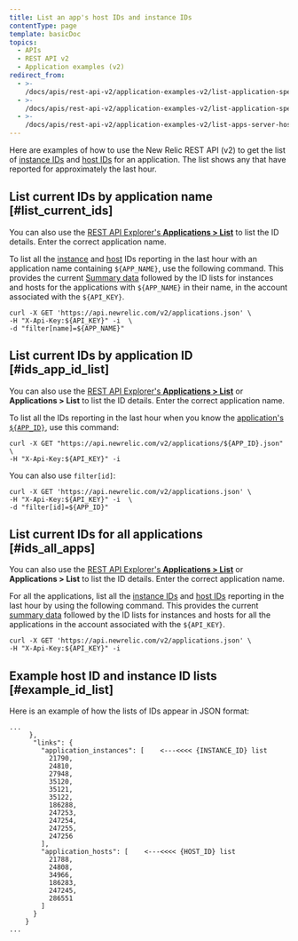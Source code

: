 ```yaml
---
title: List an app's host IDs and instance IDs
contentType: page
template: basicDoc
topics:
  - APIs
  - REST API v2
  - Application examples (v2)
redirect_from:
  - >-
    /docs/apis/rest-api-v2/application-examples-v2/list-application-specific-servers-hosts-instances/
  - >-
    /docs/apis/rest-api-v2/application-examples-v2/list-application-specific-server-host-instance-ids/
  - >-
    /docs/apis/rest-api-v2/application-examples-v2/list-apps-server-host-instance-ids/
---
```


Here are examples of how to use the New Relic REST API (v2) to get the list of [instance IDs](/docs/apis/rest-api-v2/requirements/listing-host-instance-application-server-ids#locating_instance_id) and [host IDs](/docs/apis/rest-api-v2/requirements/listing-host-instance-application-server-ids#locating_host_id) for an application. The list shows any that have reported for approximately the last hour.

## List current IDs by application name [#list_current_ids]

You can also use the [REST API Explorer's **Applications > List**](/docs/apis/using-the-api-explorer) to list the ID details. Enter the correct application name.

To list all the [instance](/docs/apis/rest-api-v2/requirements/listing-host-instance-application-server-ids#locating_instance_id) and [host](/docs/apis/rest-api-v2/requirements/listing-host-instance-application-server-ids#locating_host_id) IDs reporting in the last hour with an application name containing `${APP_NAME}`, use the following command. This provides the current [Summary data](/docs/apis/rest-api-v2/application-examples-v2/summary-data-examples-v2#app) followed by the ID lists for instances and hosts for the applications with `${APP_NAME}` in their name, in the account associated with the `${API_KEY}`.

```
curl -X GET 'https://api.newrelic.com/v2/applications.json' \
-H "X-Api-Key:${API_KEY}" -i  \
-d "filter[name]=${APP_NAME}"
```

## List current IDs by application ID [#ids_app_id_list]

You can also use the [REST API Explorer's **Applications > List**](/docs/apis/using-the-api-explorer) or **Applications > List** to list the ID details. Enter the correct application name.

To list all the IDs reporting in the last hour when you know the [application's `${APP_ID}`](https://docs.newrelic.com/docs/apis/rest-api-v2/application-examples-v2/listing-your-app-id-metric-data-v2), use this command:

```
curl -X GET "https://api.newrelic.com/v2/applications/${APP_ID}.json" \
-H "X-Api-Key:${API_KEY}" -i
```

You can also use `filter[id]`:

```
curl -X GET 'https://api.newrelic.com/v2/applications.json' \
-H "X-Api-Key:${API_KEY}" -i  \
-d "filter[id]=${APP_ID}"
```

## List current IDs for all applications [#ids_all_apps]

You can also use the [REST API Explorer's **Applications > List**](/docs/apis/using-the-api-explorer) or **Applications > List** to list the ID details. Enter the correct application name.

For all the applications, list all the [instance IDs](/docs/apis/rest-api-v2/requirements/listing-host-instance-application-server-ids#locating_instance_id) and [host IDs](/docs/apis/rest-api-v2/requirements/listing-host-instance-application-server-ids#locating_host_id) reporting in the last hour by using the following command. This provides the current [summary data](/docs/apis/rest-api-v2/application-examples-v2/summary-data-examples-v2#app) followed by the ID lists for instances and hosts for all the applications in the account associated with the `${API_KEY}`.

```
curl -X GET 'https://api.newrelic.com/v2/applications.json' \
-H "X-Api-Key:${API_KEY}" -i
```

## Example host ID and instance ID lists [#example_id_list]

Here is an example of how the lists of IDs appear in JSON format:

```
...
     },
      "links": {
        "application_instances": [    <---<<<< {INSTANCE_ID} list
          21790,
          24810,
          27948,
          35120,
          35121,
          35122,
          186288,
          247253,
          247254,
          247255,
          247256
        ],
        "application_hosts": [    <---<<<< {HOST_ID} list
          21788,
          24808,
          34966,
          186283,
          247245,
          286551
        ]
      }
    }
...
```
